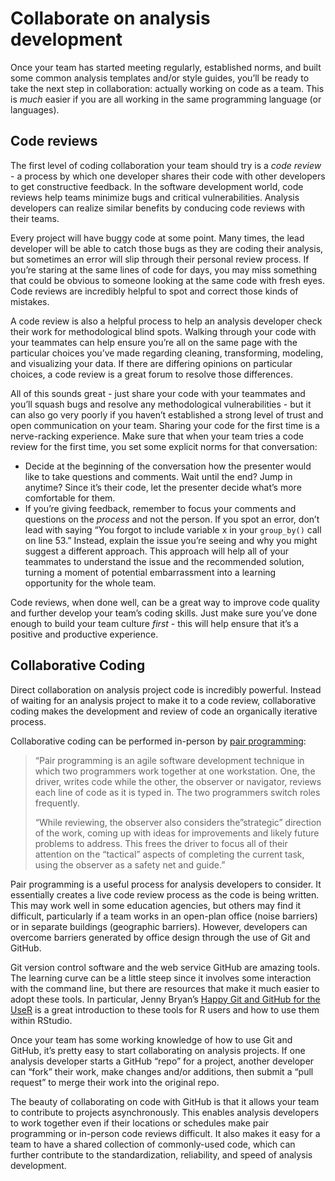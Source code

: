 # Collaborate on analysis development

Once your team has started meeting regularly, established norms, and built some common analysis templates and/or style guides, you'll be ready to take the next step in collaboration: actually working on code as a team. This is *much* easier if you are all working in the same programming language (or languages). 

## Code reviews

The first level of coding collaboration your team should try is a *code review* - a process by which one developer shares their code with other developers to get constructive feedback. In the software development world, code reviews help teams minimize bugs and critical vulnerabilities. Analysis developers can realize similar benefits by conducing code reviews with their teams. 

Every project will have buggy code at some point. Many times, the lead developer will be able to catch those bugs as they are coding their analysis, but sometimes an error will slip through their personal review process. If you're staring at the same lines of code for days, you may miss something that could be obvious to someone looking at the same code with fresh eyes. Code reviews are incredibly helpful to spot and correct those kinds of mistakes. 

A code review is also a helpful process to help an analysis developer check their work for methodological blind spots. Walking through your code with your teammates can help ensure you're all on the same page with the particular choices you've made regarding cleaning, transforming, modeling, and visualizing your data. If there are differing opinions on particular choices, a code review is a great forum to resolve those differences.

All of this sounds great - just share your code with your teammates and you'll squash bugs and resolve any methodological vulnerabilities - but it can also go very poorly if you haven't established a strong level of trust and open communication on your team. Sharing your code for the first time is a nerve-racking experience. Make sure that when your team tries a code review for the first time, you set some explicit norms for that conversation:

- Decide at the beginning of the conversation how the presenter would like to take questions and comments. Wait until the end? Jump in anytime? Since it's their code, let the presenter decide what's more comfortable for them.
- If you're giving feedback, remember to focus your comments and questions on the *process* and not the person. If you spot an error, don't lead with saying "You forgot to include variable x in your `group_by()` call on line 53." Instead, explain the issue you're seeing and why you might suggest a different approach. This approach will help all of your teammates to understand the issue and the recommended solution, turning a moment of potential embarrassment into a learning opportunity for the whole team.

Code reviews, when done well, can be a great way to improve code quality and further develop your team's coding skills. Just make sure you've done enough to build your team culture *first* - this will help ensure that it's a positive and productive experience.

## Collaborative Coding

Direct collaboration on analysis project code is incredibly powerful. Instead of waiting for an analysis project to make it to a code review, collaborative coding makes the development and review of code an organically iterative process. 

Collaborative coding can be performed in-person by [pair programming](https://en.wikipedia.org/wiki/Pair_programming):

> "Pair programming is an agile software development technique in which two programmers work together at one workstation. One, the driver, writes code while the other, the observer or navigator, reviews each line of code as it is typed in. The two programmers switch roles frequently.
>
> "While reviewing, the observer also considers the "strategic" direction of the work, coming up with ideas for improvements and likely future problems to address. This frees the driver to focus all of their attention on the "tactical" aspects of completing the current task, using the observer as a safety net and guide."

Pair programming is a useful process for analysis developers to consider. It essentially creates a live code review process as the code is being written. This may work well in some education agencies, but others may find it difficult, particularly if a team works in an open-plan office (noise barriers) or in separate buildings (geographic barriers). However, developers can overcome barriers generated by office design through the use of Git and GitHub. 

Git version control software and the web service GitHub are amazing tools. The learning curve can be a little steep since it involves some interaction with the command line, but there are resources that make it much easier to adopt these tools. In particular, Jenny Bryan's [Happy Git and GitHub for the UseR](http://www.happygitwithr.com) is a great introduction to these tools for R users and how to use them within RStudio.

Once your team has some working knowledge of how to use Git and GitHub, it's pretty easy to start collaborating on analysis projects. If one analysis developer starts a GitHub "repo" for a project, another developer can "fork" their work, make changes and/or additions, then submit a "pull request" to merge their work into the original repo.

The beauty of collaborating on code with GitHub is that it allows your team to contribute to projects asynchronously. This enables analysis developers to work together even if their locations or schedules make pair programming or in-person code reviews difficult. It also makes it easy for a team to have a shared collection of commonly-used code, which can further contribute to the standardization, reliability, and speed of analysis development.